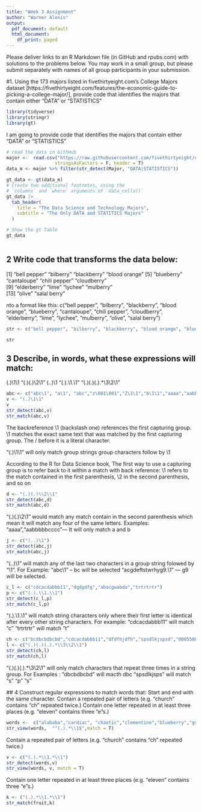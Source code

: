 ```yaml
---
title: "Week 3 Assignment"
author: "Warner Alexis"
output:
  pdf_document: default
  html_document:
    df_print: paged
---
```



Please deliver links to an R Markdown file (in GitHub and rpubs.com) with solutions to the problems below.  You may work in a small group, but please submit separately with names of all group participants in your submission.


#1. Using the 173 majors listed in fivethirtyeight.com’s College Majors dataset [https://fivethirtyeight.com/features/the-economic-guide-to-picking-a-college-major/], provide code that identifies the majors that contain either "DATA" or "STATISTICS"



```r
library(tidyverse)
library(stringr)
library(gt)
```

I am going to provide code that identifies the majors that contain either "DATA" or "STATISTICS"

```r
# read the data in GithHub
major <-  read.csv("https://raw.githubusercontent.com/fivethirtyeight/data/master/college-majors/majors-list.csv",
                  stringsAsFactors = F, header = T)
data_m <- major %>% filter(str_detect(Major, "DATA|STATISTICS"))

gt_data <- gt(data_m)
# Create two additional footnotes, using the
# `columns` and `where` arguments of `data_cells()`
gt_data |>
  tab_header(
    title = "The Data Science and Technology Majors",
    subtitle = "The Only DATA and STATITICS Majors"
  )

# Show the gt Table
gt_data



```

## 2 Write code that transforms the data below:
[1] "bell pepper"  "bilberry"     "blackberry"   "blood orange"
[5] "blueberry"    "cantaloupe"   "chili pepper" "cloudberry"  
[9] "elderberry"   "lime"         "lychee"       "mulberry"    
[13] "olive"        "salal berry"

nto a format like this:
c("bell pepper", "bilberry", "blackberry", "blood orange", "blueberry", "cantaloupe", "chili pepper", "cloudberry", "elderberry", "lime", "lychee", "mulberry", "olive", "salal berry")


```r
str <- c("bell pepper", "bilberry", "blackberry", "blood orange", "blueberry", "cantaloupe", "chili pepper", "cloudberry", "elderberry", "lime", "lychee", "mulberry", "olive", "salal berry")

str
```

## 3 Describe, in words, what these expressions will match:
(.)\1\1
"(.)(.)\\2\\1"
(..)\1
"(.).\\1.\\1"
"(.)(.)(.).*\\3\\2\\1"


```r
abc <- c("abc\1", "a\1", "abc","z\001\001","Z\1\1","b\1\1","aaaa","aabbbbbcccc","dd")
v <- "(.)\1\1"
v
str_detect(abc,v)
str_match(abc,v)
```
The backreference \1 (backslash one) references the first capturing group. \1 matches the exact same text that was matched by the first capturing group. The / before it is a literal character. 

"(.)\1\1" will only match group strings group characters follow by \1 

According to the R for Data Science book, The first way to use a capturing group is to refer back to it within a match with back reference: \1 refers to the match contained in the first parenthesis, \2 in the second parenthesis, and so on


```r
d <- "(.)(.)\\2\\1"
str_detect(abc,d)
str_match(abc,d)
```
"(.)(.)\\2\\1" would match any match contain in the second parenthesis which mean it will match any four of the same letters. Examples: "aaaa","aabbbbbcccc"--- It will only match a and b 

```r
j <- c("(..)\1")
str_detect(abc,j)
str_match(abc,j)
```

"(..)\1" will match any of the last two characters in a group string folowed by "\1". For Example: 
"abc\1" -- bc will be selected 
"acgdeftstwrhyg9.\1" --- g9 will be selected.

```r
c_l <- c("cdcacdabbb11","dgdgdfg","abacgwabda","trtrtrtr")
p <- c("(.).\\1.\\1")
str_detect(c_l,p)
str_match(c_l,p)
```


"(.).\\1.\\1" will match string characters only where their first letter is identical after every other string characters. For example: 
"cdcacdabbb11" will match "c" 
"trtrtrtr" will match "t"


```r
ch <- c("bcdbcbdbcbd","cdcacdabbb11","dfdfhjdfh","spsdlkjspsd","000550050005")
l <- c("(.)(.)(.).*\\3\\2\\1")
str_detect(ch,l)
str_match(ch,l)
```

"(.)(.)(.).*\\3\\2\\1" will only match characters that repeat three times in a string group. 
For Examples : 
 "dbcbdbcbd" will macth dbc
 "spsdlkjsps"  will match "s"  "p"  "s" 
 
 
 ## 4 Construct regular expressions to match words that:
Start and end with the same character.
Contain a repeated pair of letters (e.g. "church" contains "ch" repeated twice.)
Contain one letter repeated in at least three places (e.g. "eleven" contains three "e"s.)


```r
words <-  c("alababa","cardiac", "chaotic","clementine","blueberry","guava","jujube" )
str_view(words,  "^(.).*\\1$",match = T)
```

Contain a repeated pair of letters (e.g. "church" contains "ch" repeated twice.)

```r
v <- c("(.).*\\1.*\\1")
str_detect(words,v)
str_view(words, v, match = T)

```
Contain one letter repeated in at least three places (e.g. "eleven" contains three "e"s.)


```r
k <- ("(.).*\\1.*\\1")
str_match(fruit,k)
```

